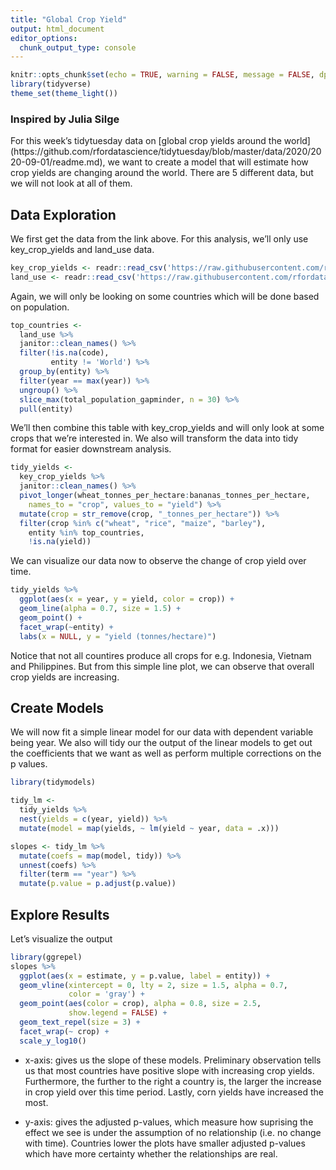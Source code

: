 ```yaml
---
title: "Global Crop Yield"
output: html_document
editor_options: 
  chunk_output_type: console
---
```


```r
knitr::opts_chunk$set(echo = TRUE, warning = FALSE, message = FALSE, dpi = 180)
library(tidyverse)
theme_set(theme_light())
```

### Inspired by Julia Silge
For this week's tidytuesday data on [global crop yields around the world] (https://github.com/rfordatascience/tidytuesday/blob/master/data/2020/2020-09-01/readme.md), we want to create a model that will estimate how crop yields are changing around the world. There are 5 different data, but we will not look at all of them. 

## Data Exploration
We first get the data from the link above. For this analysis, we'll only use key_crop_yields and land_use data.
```r
key_crop_yields <- readr::read_csv('https://raw.githubusercontent.com/rfordatascience/tidytuesday/master/data/2020/2020-09-01/key_crop_yields.csv')
land_use <- readr::read_csv('https://raw.githubusercontent.com/rfordatascience/tidytuesday/master/data/2020/2020-09-01/land_use_vs_yield_change_in_cereal_production.csv')

```

Again, we will only be looking on some countries which will be done based on  population.

```r
top_countries <- 
  land_use %>% 
  janitor::clean_names() %>%
  filter(!is.na(code),
         entity != 'World') %>% 
  group_by(entity) %>% 
  filter(year == max(year)) %>% 
  ungroup() %>% 
  slice_max(total_population_gapminder, n = 30) %>% 
  pull(entity)
```

We'll then combine this table with key_crop_yields and will only look at some crops that we're interested in. We also will transform the data into tidy format for easier downstream analysis.

```r
tidy_yields <- 
  key_crop_yields %>%
  janitor::clean_names() %>%
  pivot_longer(wheat_tonnes_per_hectare:bananas_tonnes_per_hectare,
    names_to = "crop", values_to = "yield") %>%
  mutate(crop = str_remove(crop, "_tonnes_per_hectare")) %>%
  filter(crop %in% c("wheat", "rice", "maize", "barley"),
    entity %in% top_countries,
    !is.na(yield))

```

We can visualize our data now to observe the change of crop yield over time.
```r
tidy_yields %>% 
  ggplot(aes(x = year, y = yield, color = crop)) + 
  geom_line(alpha = 0.7, size = 1.5) + 
  geom_point() + 
  facet_wrap(~entity) + 
  labs(x = NULL, y = "yield (tonnes/hectare)")
```
Notice that not all countires produce all crops for e.g. Indonesia, Vietnam and Philippines. But from this simple line plot, we can observe that overall crop yields are increasing.

## Create Models
We will now fit a simple linear model for our data with dependent variable being year. We also will tidy our the output of the linear models to get out the coefficients that we want as well as perform multiple corrections on the p values.

```r
library(tidymodels)

tidy_lm <- 
  tidy_yields %>% 
  nest(yields = c(year, yield)) %>% 
  mutate(model = map(yields, ~ lm(yield ~ year, data = .x)))

slopes <- tidy_lm %>% 
  mutate(coefs = map(model, tidy)) %>% 
  unnest(coefs) %>% 
  filter(term == "year") %>% 
  mutate(p.value = p.adjust(p.value))
```

## Explore Results
Let's visualize the output
```r
library(ggrepel)
slopes %>% 
  ggplot(aes(x = estimate, y = p.value, label = entity)) +
  geom_vline(xintercept = 0, lty = 2, size = 1.5, alpha = 0.7,
             color = 'gray') + 
  geom_point(aes(color = crop), alpha = 0.8, size = 2.5,
             show.legend = FALSE) + 
  geom_text_repel(size = 3) +
  facet_wrap(~ crop) +
  scale_y_log10()
```
- x-axis: gives us the slope of these models. Preliminary observation tells us that most countries have positive slope with increasing crop yields. Furthermore, the further to the right a country is, the larger the increase in crop yield over this time period. Lastly, corn yields have increased the most.

- y-axis: gives the adjusted p-values, which measure how suprising the effect we see is under the assumption of no relationship (i.e. no change with time). Countries lower the plots have smaller adjusted p-values which have more certainty whether the relationships are real.